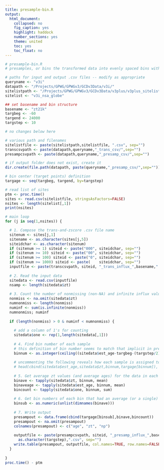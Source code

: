 ---
title: presample-bin.R
output:
  html_document:
    collapsed: no
    fig_caption: yes
    highlight: haddock
    number_sections: yes
    theme: united
    toc: yes
    toc_float: no
---

```{r eval=FALSE}
# presample-bin.R
# presamples, or bins the transformed data into evenly spaced bins with no interpolation  

# paths for input and output .csv files -- modify as appropriate
queryname <- "v3i"
datapath <- "/Projects/GPWG/GPWGv3/GCDv3Data/v3i/"
sitelistpath <- "/Projects/GPWG/GPWGv3/GCDv3Data/v3plus/v3plus_sitelists/"
sitelist <- "v3i_nsa_globe"

## set basename and bin structure
basename <- "zt21k"
targbeg <- -60
targend <- 24000
targstep <- 10

# no changes below here

# various path and filenames
sitelistfile <- paste(sitelistpath,sitelistfile, ".csv", sep="")
transcsvpath <- paste(datapath,queryname,"_trans_csv/",sep="")
presampcsvpath <- paste(datapath,queryname,"_presamp_csv/",sep="")

# if output folder does not exist, create it
dir.create(file.path(datapath, paste(queryname,"_presamp_csv/",sep="")), showWarnings=FALSE)

# bin center (target points) definition
targage <- seq(targbeg, targend, by=targstep)

# read list of sites
ptm <- proc.time()
sites <- read.csv(sitelistfile, stringsAsFactors=FALSE)
nsites <- length(sitelist[,1])
print(nsites)

# main loop
for (j in seq(1,nsites)) {

  # 1. Compose the trans-and-zscore .csv file name
  sitenum <- sites[j,1]
  sitename <- as.character(sites[j,5])
  siteidchar <- as.character(sitenum)
  if (sitenum >= 1) siteid <- paste("000", siteidchar, sep="")
  if (sitenum >= 10) siteid <- paste("00", siteidchar, sep="")
  if (sitenum >= 100) siteid <- paste("0", siteidchar, sep="")
  if (sitenum >= 1000) siteid <- paste(    siteidchar, sep="")
  inputfile <- paste(transcsvpath, siteid, "_trans_influx_",basename,".csv", sep="")
  
  # 2. Read the input data
  sitedata <- read.csv(inputfile)
  nsamp <- length(sitedata$zt)
  
  # 3. Count the number of nonmissing (non-NA) and infinite influx values
  nonmiss <- na.omit(sitedata$zt)
  numnonmiss <- length(nonmiss)
  numinf <- sum(is.infinite(nonmiss))
  numnonmiss; numinf
  
  if (length(nonmiss) > 0 & numinf < numnonmiss) {
  
    # add a column of 1's for counting
    sitedata$one <- rep(1,length(sitedata[,1]))
    
    # 4. Find bin number of each sample
    # this definition of bin number seems to match that implicit in presample.f90
    binnum <- as.integer(ceiling((sitedata$est_age-targbeg-(targstep/2))/targstep))+1
    
    # uncommenting the following reveals how each sample is assigned to a bin
    # head(cbind(sitedata$est_age,sitedata$zt,binnum,targage[binnum]), 20)
    
    # 5. Get average zt values (and average ages) for the data in each bin
    binave <- tapply(sitedata$zt, binnum, mean)
    binaveage <- tapply(sitedata$est_age, binnum, mean)
    bincount <- tapply(sitedata$one, binnum, sum)
    
    # 6. Get bin numbers of each bin that had an average (or a single) value
    binsub <- as.numeric(unlist(dimnames(binave)))  
    
    # 7. Write output
    presampout <- data.frame(cbind(targage[binsub],binave,bincount))
    presampout <- na.omit(presampout)
    colnames(presampout) <- c("age", "zt", "np")
 
    outputfile <- paste(presampcsvpath, siteid, "_presamp_influx_",basename,"_bw",
      as.character(targstep),".csv", sep="")
    write.table(presampout, outputfile, col.names=TRUE, row.names=FALSE, sep=",")
  }
  
}
proc.time() - ptm
```
